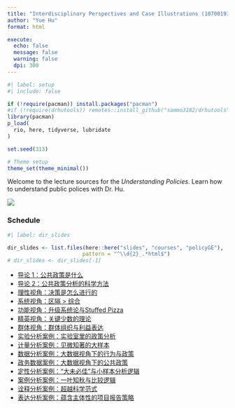 ---
title: "Interdisciplinary Perspectives and Case Illustrations (10700193-90)"
author: "Yue Hu"
format: html

execute:
  echo: false
  message: false
  warning: false
  dpi: 300
---

```{r}
#| label: setup
#| include: false

if (!require(pacman)) install.packages("pacman")
#if (!require(drhutools)) remotes::install_github("sammo3182/drhutools")
library(pacman)
p_load(
  rio, here, tidyverse, lubridate
)

set.seed(313)

# Theme setup
theme_set(theme_minimal())
```

Welcome to the lecture sources for the *Understanding Policies*. Learn how to understand public polices with Dr. Hu.

![](https://drhuyue.site:10002/sammo3182/figure/goodluck.gif){fig-align="center"}

### Schedule

```{r}
#| label: dir_slides

dir_slides <- list.files(here::here("slides", "courses", "policyGE"), 
                        pattern = "^\\d{2}_.*html$")
# dir_slides <- dir_slides[-1]
```


- [导论 1：公共政策是什么](`r dir_slides[1]`)
- [导论 2：公共政策分析的科学方法](`r dir_slides[2]`)
- [理性视角：决策是怎么进行的](`r dir_slides[3]`)
- [系统视角：区隔 > 综合](`r dir_slides[4]`)
- [功能视角：升级系统论与Stuffed Pizza](`r dir_slides[5]`)
- [精英视角：关键少数的理论](`r dir_slides[6]`)
- [群体视角：群体组织与利益表达](`r dir_slides[7]`)
- [实验分析案例：实验室里的政策分析](`r dir_slides[8]`)
- [计量分析案例：见微知著的大样本](`r dir_slides[9]`)
- [数据分析案例：大数据视角下的行为与政策](`r dir_slides[10]`)
- [政务数据案例：大数据视角下的公共政策](../governmentalBigData/10_generalIdea.html)
- [定性分析案例：“大未必佳”与小样本分析逻辑](`r dir_slides[11]`)
- [案例分析案例：一叶知秋与比较逻辑](`r dir_slides[12]`)
- [诠释分析案例：超越科学范式](`r dir_slides[13]`)
- [表达分析案例：蕴含主体性的项目报告策略](`r dir_slides[14]`)